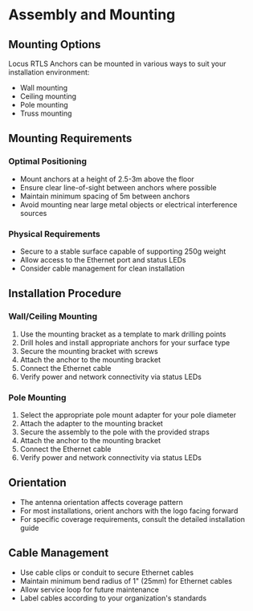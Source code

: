 # Assembly and Mounting

## Mounting Options

Locus RTLS Anchors can be mounted in various ways to suit your installation environment:

* Wall mounting
* Ceiling mounting
* Pole mounting
* Truss mounting

## Mounting Requirements

### Optimal Positioning

* Mount anchors at a height of 2.5-3m above the floor
* Ensure clear line-of-sight between anchors where possible
* Maintain minimum spacing of 5m between anchors
* Avoid mounting near large metal objects or electrical interference sources

### Physical Requirements

* Secure to a stable surface capable of supporting 250g weight
* Allow access to the Ethernet port and status LEDs
* Consider cable management for clean installation

## Installation Procedure

### Wall/Ceiling Mounting

1. Use the mounting bracket as a template to mark drilling points
2. Drill holes and install appropriate anchors for your surface type
3. Secure the mounting bracket with screws
4. Attach the anchor to the mounting bracket
5. Connect the Ethernet cable
6. Verify power and network connectivity via status LEDs

### Pole Mounting

1. Select the appropriate pole mount adapter for your pole diameter
2. Attach the adapter to the mounting bracket
3. Secure the assembly to the pole with the provided straps
4. Attach the anchor to the mounting bracket
5. Connect the Ethernet cable
6. Verify power and network connectivity via status LEDs

## Orientation

* The antenna orientation affects coverage pattern
* For most installations, orient anchors with the logo facing forward
* For specific coverage requirements, consult the detailed installation guide

## Cable Management

* Use cable clips or conduit to secure Ethernet cables
* Maintain minimum bend radius of 1" (25mm) for Ethernet cables
* Allow service loop for future maintenance
* Label cables according to your organization's standards
